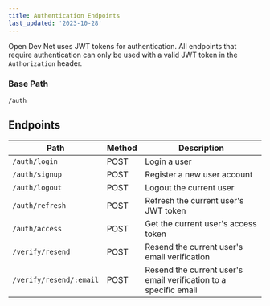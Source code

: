 ```yaml
---
title: Authentication Endpoints
last_updated: '2023-10-28'
---
```


Open Dev Net uses JWT tokens for authentication. All endpoints that require authentication can only be used with a valid JWT token in the `Authorization` header.

### Base Path

```
/auth
```

## Endpoints

| Path                    | Method | Description                                                      |
| ----------------------- | ------ | ---------------------------------------------------------------- |
| `/auth/login`           | POST   | Login a user                                                     |
| `/auth/signup`          | POST   | Register a new user account                                      |
| `/auth/logout`          | POST   | Logout the current user                                          |
| `/auth/refresh`         | POST   | Refresh the current user's JWT token                             |
| `/auth/access`          | POST   | Get the current user's access token                              |
| `/verify/resend`        | POST   | Resend the current user's email verification                     |
| `/verify/resend/:email` | POST   | Resend the current user's email verification to a specific email |
